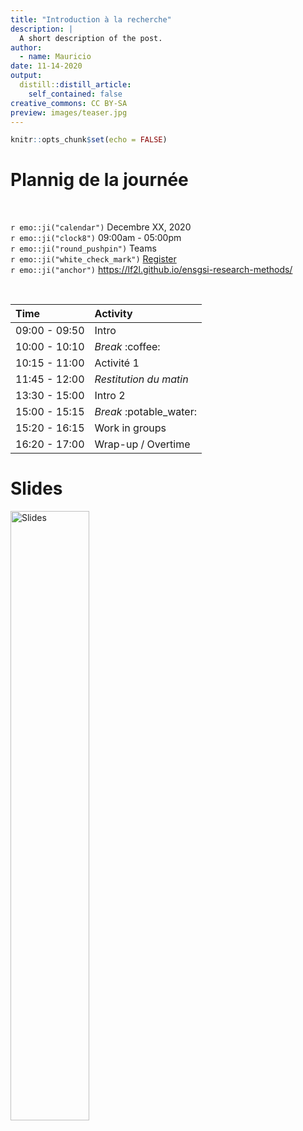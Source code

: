 ```yaml
---
title: "Introduction à la recherche"
description: |
  A short description of the post.
author:
  - name: Mauricio
date: 11-14-2020
output:
  distill::distill_article:
    self_contained: false
creative_commons: CC BY-SA 
preview: images/teaser.jpg
---
```


```r
knitr::opts_chunk$set(echo = FALSE)
```

# Plannig de la journée

<br>

`r emo::ji("calendar")`  Decembre XX, 2020\
`r emo::ji("clock8")`  09:00am - 05:00pm\
`r emo::ji("round_pushpin")`  Teams\
`r emo::ji("white_check_mark")`  [Register](https://cvent.me/en41V)\
`r emo::ji("anchor")`  <https://lf2l.github.io/ensgsi-research-methods/>

<br>

| Time          | Activity                |
|:--------------|:------------------------|
| 09:00 - 09:50 | Intro                   |
| 10:00 - 10:10 | *Break* :coffee:        |
| 10:15 - 11:00 | Activité 1              |
| 11:45 - 12:00 | *Restitution du matin*  |
| 13:30 - 15:00 | Intro 2                 |
| 15:00 - 15:15 | *Break* :potable_water: |
| 15:20 - 16:15 | Work in groups          |
| 16:20 - 17:00 | Wrap-up / Overtime      |

# Slides

[![Slides](images/teaser.jpg "Slides 1"){width=50% .external}](slides/seance-1.pdf)





